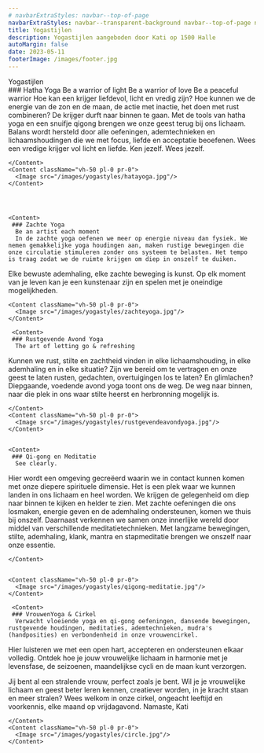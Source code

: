 ```yaml
---
# navbarExtraStyles: navbar--top-of-page 
navbarExtraStyles: navbar--transparent-background navbar--top-of-page navbar--dark
title: Yogastijlen
description: Yogastijlen aangeboden door Kati op 1500 Halle
autoMargin: false
date: 2023-05-11
footerImage: /images/footer.jpg
---
```


<Section>  
  <ContentWithBackground src="/images/yogastyles/styles.jpg" className="vh-100 w-100">

  <SectionFooter className="text--light text--emphasized">
      Yogastijlen
    </SectionFooter>
  </ContentWithBackground>
  
</Section>

<Section className="section--auto-margin pt-3 pb-3">  
      <Content>
     ### Hatha Yoga
      Be a warrior of light  
      Be a warrior of love  
      Be a peaceful warrior  
      Hoe kan een krijger liefdevol, licht en vredig zijn? Hoe kunnen we de energie van de zon en de maan, de actie met inactie, het doen met rust combineren? De krijger durft naar binnen te gaan. Met de tools van hatha yoga en een snuifje qigong brengen we onze geest terug bij ons lichaam. Balans wordt hersteld door alle oefeningen, ademtechnieken en lichaamshoudingen die we met focus, liefde en acceptatie beoefenen.   
Wees een vredige krijger vol licht en liefde. Ken jezelf. Wees jezelf. 

    </Content>
    <Content className="vh-50 pl-0 pr-0">
      <Image src="/images/yogastyles/hatayoga.jpg"/>
    </Content>


    

    <Content>
     ### Zachte Yoga
      Be an artist each moment  
      In de zachte yoga oefenen we meer op energie niveau dan fysiek. We nemen gemakkelijke yoga houdingen aan, maken rustige bewegingen die onze circulatie stimuleren zonder ons systeem te belasten. Het tempo is traag zodat we de ruimte krijgen om diep in onszelf te duiken. 
Elke bewuste ademhaling, elke zachte beweging is kunst. Op elk moment van je leven kan je een kunstenaar zijn en spelen met je oneindige mogelijkheden. 
    </Content>

    <Content className="vh-50 pl-0 pr-0">
      <Image src="/images/yogastyles/zachteyoga.jpg"/>
    </Content>

     <Content>
     ### Rustgevende Avond Yoga
      The art of letting go & refreshing  
Kunnen we rust, stilte en zachtheid vinden in elke lichaamshouding, in elke ademhaling en in elke situatie? Zijn we bereid om te vertragen en onze geest te laten rusten, gedachten, overtuigingen los te laten? En glimlachen?  
Diepgaande, voedende avond yoga toont ons de weg. De weg naar binnen, naar die plek in ons waar stilte heerst en herbronning mogelijk is. 


    </Content>
    <Content className="vh-50 pl-0 pr-0">
      <Image src="/images/yogastyles/rustgevendeavondyoga.jpg"/>
    </Content>


    <Content>
     ### Qi-gong en Meditatie
      See clearly. 
Hier wordt een omgeving gecreëerd waarin we in contact kunnen komen met onze diepere spirituele dimensie. Het is een plek waar we kunnen landen in ons lichaam en heel worden. We krijgen de gelegenheid om diep naar binnen te kijken en helder te zien. Met zachte oefeningen die ons losmaken, energie geven en de ademhaling ondersteunen, komen we thuis bij onszelf. Daarnaast verkennen we samen onze innerlijke wereld door middel van verschillende meditatietechnieken. Met langzame bewegingen, stilte, ademhaling, klank, mantra en stapmeditatie brengen we onszelf naar onze essentie.

    </Content>


    <Content className="vh-50 pl-0 pr-0">
      <Image src="/images/yogastyles/qigong-meditatie.jpg"/>
    </Content>

     <Content>
     ### VrouwenYoga & Cirkel
      Verwacht vloeiende yoga en qi-gong oefeningen, dansende bewegingen, rustgevende houdingen, meditaties, ademtechnieken, mudra's (handposities) en verbondenheid in onze vrouwencirkel.

Hier luisteren we met een open hart, accepteren en ondersteunen elkaar volledig.
Ontdek hoe je jouw vrouwelijke lichaam in harmonie met je levensfase, de seizoenen, maandelijkse cycli en de maan kunt verzorgen.

Jij bent al een stralende vrouw, perfect zoals je bent. Wil je je vrouwelijke lichaam en geest beter leren kennen, creatiever worden, in je kracht staan en meer stralen?
Wees welkom in onze cirkel, ongeacht leeftijd en voorkennis, elke maand op vrijdagavond.
Namaste,
Kati



    </Content>
    <Content className="vh-50 pl-0 pr-0">
      <Image src="/images/yogastyles/circle.jpg"/>
    </Content>


</Section>